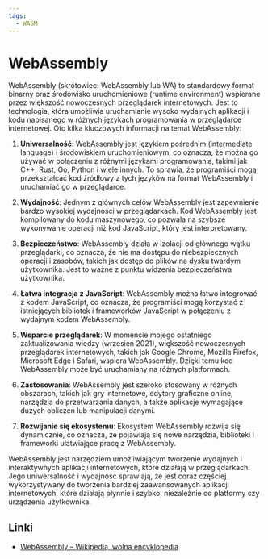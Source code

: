 ```yaml
---
tags:
  - WASM
---
```


# WebAssembly

WebAssembly (skrótowiec: WebAssembly lub WA) to standardowy format binarny oraz środowisko uruchomieniowe (runtime environment) wspierane przez większość nowoczesnych przeglądarek internetowych. Jest to technologia, która umożliwia uruchamianie wysoko wydajnych aplikacji i kodu napisanego w różnych językach programowania w przeglądarce internetowej. Oto kilka kluczowych informacji na temat WebAssembly:

1. **Uniwersalność**: WebAssembly jest językiem pośrednim (intermediate language) i środowiskiem uruchomieniowym, co oznacza, że ​​można go używać w połączeniu z różnymi językami programowania, takimi jak C++, Rust, Go, Python i wiele innych. To sprawia, że ​​programiści mogą przekształcać kod źródłowy z tych języków na format WebAssembly i uruchamiać go w przeglądarce.

2. **Wydajność**: Jednym z głównych celów WebAssembly jest zapewnienie bardzo wysokiej wydajności w przeglądarkach. Kod WebAssembly jest kompilowany do kodu maszynowego, co pozwala na szybsze wykonywanie operacji niż kod JavaScript, który jest interpretowany.

3. **Bezpieczeństwo**: WebAssembly działa w izolacji od głównego wątku przeglądarki, co oznacza, że ​​nie ma dostępu do niebezpiecznych operacji i zasobów, takich jak dostęp do plików na dysku twardym użytkownika. Jest to ważne z punktu widzenia bezpieczeństwa użytkownika.

4. **Łatwa integracja z JavaScript**: WebAssembly można łatwo integrować z kodem JavaScript, co oznacza, że ​​programiści mogą korzystać z istniejących bibliotek i frameworków JavaScript w połączeniu z wydajnym kodem WebAssembly.

5. **Wsparcie przeglądarek**: W momencie mojego ostatniego zaktualizowania wiedzy (wrzesień 2021), większość nowoczesnych przeglądarek internetowych, takich jak Google Chrome, Mozilla Firefox, Microsoft Edge i Safari, wspiera WebAssembly. Dzięki temu kod WebAssembly może być uruchamiany na różnych platformach.

6. **Zastosowania**: WebAssembly jest szeroko stosowany w różnych obszarach, takich jak gry internetowe, edytory graficzne online, narzędzia do przetwarzania danych, a także aplikacje wymagające dużych obliczeń lub manipulacji danymi.

7. **Rozwijanie się ekosystemu**: Ekosystem WebAssembly rozwija się dynamicznie, co oznacza, że ​​pojawiają się nowe narzędzia, biblioteki i frameworki ułatwiające pracę z WebAssembly.

WebAssembly jest narzędziem umożliwiającym tworzenie wydajnych i interaktywnych aplikacji internetowych, które działają w przeglądarkach. Jego uniwersalność i wydajność sprawiają, że jest coraz częściej wykorzystywany do tworzenia bardziej zaawansowanych aplikacji internetowych, które działają płynnie i szybko, niezależnie od platformy czy urządzenia użytkownika.

## Linki

- [WebAssembly – Wikipedia, wolna encyklopedia](https://pl.wikipedia.org/wiki/WebAssembly)
